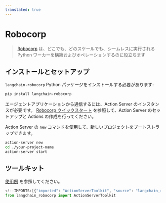 ```yaml
---
translated: true
---
```


# Robocorp

>[Robocorp](https://robocorp.com/) は、どこでも、どのスケールでも、シームレスに実行される Python ワーカーを構築およびオペレーションするのに役立ちます

## インストールとセットアップ

`langchain-robocorp` Python パッケージをインストールする必要があります:

```bash
pip install langchain-robocorp
```

エージェントアプリケーションから通信するには、Action Server のインスタンスが必要です。 [Robocorp クイックスタート](https://github.com/robocorp/robocorp#quickstart) を参照して、Action Server のセットアップと Actions の作成を行ってください。

Action Server の `new` コマンドを使用して、新しいプロジェクトをブートストラップできます。

```bash
action-server new
cd ./your-project-name
action-server start
```

## ツールキット

[使用例](/docs/integrations/toolkits/robocorp) を参照してください。

```python
<!--IMPORTS:[{"imported": "ActionServerToolkit", "source": "langchain_robocorp", "docs": "https://api.python.langchain.com/en/latest/toolkits/langchain_robocorp.toolkits.ActionServerToolkit.html", "title": "Robocorp"}]-->
from langchain_robocorp import ActionServerToolkit
```
